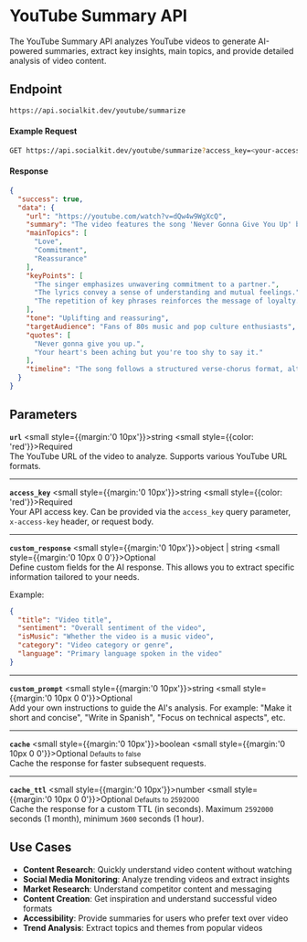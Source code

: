 # YouTube Summary API

The YouTube Summary API analyzes YouTube videos to generate AI-powered summaries, extract key insights, main topics, and provide detailed analysis of video content.

## Endpoint

```bash copy
https://api.socialkit.dev/youtube/summarize
```

#### Example Request

```bash copy
GET https://api.socialkit.dev/youtube/summarize?access_key=<your-access-key>&url=https://youtube.com/watch?v=dQw4w9WgXcQ
```

#### Response

```json
{
  "success": true,
  "data": {
    "url": "https://youtube.com/watch?v=dQw4w9WgXcQ",
    "summary": "The video features the song 'Never Gonna Give You Up' by Rick Astley, which expresses themes of love, commitment, and reassurance in a romantic relationship.",
    "mainTopics": [
      "Love",
      "Commitment",
      "Reassurance"
    ],
    "keyPoints": [
      "The singer emphasizes unwavering commitment to a partner.",
      "The lyrics convey a sense of understanding and mutual feelings.",
      "The repetition of key phrases reinforces the message of loyalty."
    ],
    "tone": "Uplifting and reassuring",
    "targetAudience": "Fans of 80s music and pop culture enthusiasts",
    "quotes": [
      "Never gonna give you up.",
      "Your heart's been aching but you're too shy to say it."
    ],
    "timeline": "The song follows a structured verse-chorus format, alternating between expressions of commitment and emotional connection."
  }
}
```

## Parameters

**`url`** <small style={{margin:'0 10px'}}>string</small> <small style={{color: 'red'}}>Required</small><br/>
The YouTube URL of the video to analyze. Supports various YouTube URL formats.

---

**`access_key`** <small style={{margin:'0 10px'}}>string</small> <small style={{color: 'red'}}>Required</small><br/>
Your API access key. Can be provided via the `access_key` query parameter, `x-access-key` header, or request body.

---

**`custom_response`** <small style={{margin:'0 10px'}}>object | string</small> <small style={{margin:'0 10px 0 0'}}>Optional</small> <br/>
Define custom fields for the AI response. This allows you to extract specific information tailored to your needs.

Example:

```json
{
  "title": "Video title",
  "sentiment": "Overall sentiment of the video",
  "isMusic": "Whether the video is a music video",
  "category": "Video category or genre",
  "language": "Primary language spoken in the video"
}
```

---

**`custom_prompt`** <small style={{margin:'0 10px'}}>string</small> <small style={{margin:'0  10px  0 0'}}>Optional</small> <br/>
Add your own instructions to guide the AI's analysis. For example: "Make it short and concise", "Write in Spanish", "Focus on technical aspects", etc.

---

**`cache`** <small style={{margin:'0 10px'}}>boolean</small> <small style={{margin:'0  10px  0 0'}}>Optional</small> <small>Defaults to false</small><br/>
Cache the response for faster subsequent requests.

---

**`cache_ttl`** <small style={{margin:'0 10px'}}>number</small> <small style={{margin:'0  10px  0 0'}}>Optional</small> <small>Defaults to 2592000</small><br/>
Cache the response for a custom TTL (in seconds). Maximum `2592000` seconds (1 month), minimum `3600` seconds (1 hour).

## Use Cases

- **Content Research**: Quickly understand video content without watching
- **Social Media Monitoring**: Analyze trending videos and extract insights
- **Market Research**: Understand competitor content and messaging
- **Content Creation**: Get inspiration and understand successful video formats
- **Accessibility**: Provide summaries for users who prefer text over video
- **Trend Analysis**: Extract topics and themes from popular videos 